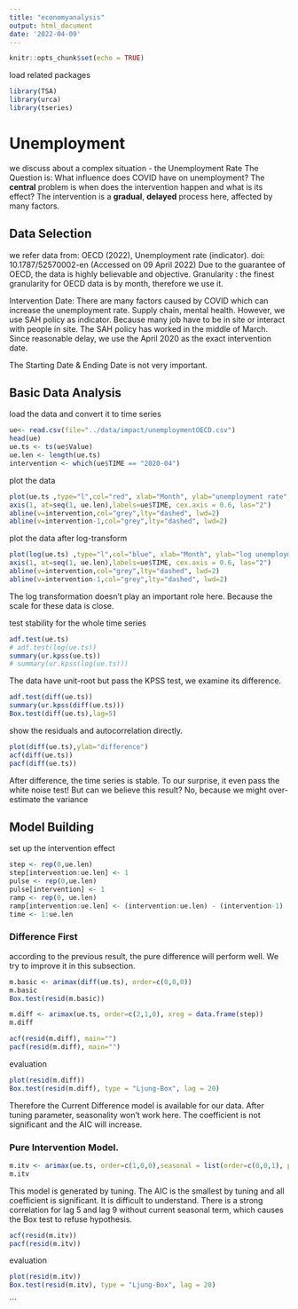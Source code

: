 ```yaml
---
title: "economyanalysis"
output: html_document
date: '2022-04-09'
---
```


```r
knitr::opts_chunk$set(echo = TRUE)
```

load related packages
```r
library(TSA)
library(urca)
library(tseries)
```

# Unemployment
we discuss about a complex situation - the Unemployment Rate
The Question is: What influence does COVID have on unemployment?
The **central** problem is when does the intervention happen and what is its effect? The intervention is a **gradual**, **delayed** process here, affected by many factors. 


## Data Selection
we refer data from: OECD (2022), Unemployment rate (indicator). doi: 10.1787/52570002-en (Accessed on 09 April 2022)
Due to the guarantee of OECD, the data is highly believable and objective. 
Granularity : the finest granularity for OECD data is by month, therefore we use it.

Intervention Date: There are many factors caused by COVID which can increase the unemployment rate. Supply chain, mental health. However, we use SAH policy as indicator. Because many job have to be in site or interact with people in site. The SAH policy has worked in the middle of March. Since reasonable delay, we use the April 2020 as the exact intervention date.

The Starting Date & Ending Date is not very important.

## Basic Data Analysis
load the data and convert it to time series
```r
ue<- read.csv(file="../data/impact/unemploymentOECD.csv")
head(ue)
ue.ts <- ts(ue$Value)
ue.len <- length(ue.ts)
intervention <- which(ue$TIME == "2020-04")
```

plot the data
```r
plot(ue.ts ,type="l",col="red", xlab="Month", ylab="unemployment rate", main="OECD HUR",xaxt="n",ylim=c(2,10))
axis(1, at=seq(1, ue.len),labels=ue$TIME, cex.axis = 0.6, las="2")
abline(v=intervention,col="grey",lty="dashed", lwd=2)
abline(v=intervention-1,col="grey",lty="dashed", lwd=2)
```
plot the data after log-transform
```r
plot(log(ue.ts) ,type="l",col="blue", xlab="Month", ylab="log unemployment rate", main="OECD HUR",xaxt="n")
axis(1, at=seq(1, ue.len),labels=ue$TIME, cex.axis = 0.6, las="2")
abline(v=intervention,col="grey",lty="dashed", lwd=2)
abline(v=intervention-1,col="grey",lty="dashed", lwd=2)
```
The log transformation doesn't play an important role here. Because the scale for these data is close.

test stability for the whole time series
```r
adf.test(ue.ts)
# adf.test(log(ue.ts))
summary(ur.kpss(ue.ts))
# summary(ur.kpss(log(ue.ts)))
```
The data have unit-root but pass the KPSS test, we examine its difference.
```r
adf.test(diff(ue.ts))
summary(ur.kpss(diff(ue.ts)))
Box.test(diff(ue.ts),lag=5)
```
show the residuals and autocorrelation directly.
```r
plot(diff(ue.ts),ylab="difference")
acf(diff(ue.ts))
pacf(diff(ue.ts))
```
After difference, the time series is stable. To our surprise, it even pass the white noise test! 
But can we believe this result? No, because we might over-estimate the variance 

## Model Building
set up the intervention effect
```r
step <- rep(0,ue.len)
step[intervention:ue.len] <- 1
pulse <- rep(0,ue.len)
pulse[intervention] <- 1
ramp <- rep(0, ue.len)
ramp[intervention:ue.len] <- (intervention:ue.len) - (intervention-1)
time <- 1:ue.len
```

### Difference First
according to the previous result, the pure difference will perform well. We try to improve it in this subsection.
```r
m.basic <- arimax(diff(ue.ts), order=c(0,0,0))
m.basic
Box.test(resid(m.basic))
```


```r
m.diff <- arimax(ue.ts, order=c(2,1,0), xreg = data.frame(step))
m.diff
```

```r
acf(resid(m.diff), main="")
pacf(resid(m.diff), main="")
```
evaluation
```r
plot(resid(m.diff))
Box.test(resid(m.diff), type = "Ljung-Box", lag = 20)
```
Therefore the Current Difference model is available for our data.
After tuning parameter, seasonality won't work here. The coefficient is not significant and the AIC will increase.

### Pure Intervention Model.
```r
m.itv <- arimax(ue.ts, order=c(1,0,0),seasonal = list(order=c(0,0,1), period=5), xreg = data.frame(step,time,ramp))
m.itv
```
This model is generated by tuning. The AIC is the smallest by tuning and all coefficient is significant. It is difficult to understand.
There is a strong correlation for lag 5 and lag 9 without current seasonal term, which causes the Box test to refuse hypothesis.

```r
acf(resid(m.itv))
pacf(resid(m.itv))
```
evaluation
```r
plot(resid(m.itv))
Box.test(resid(m.itv), type = "Ljung-Box", lag = 20)
```
```



